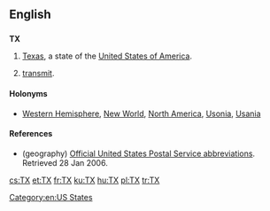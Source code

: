 {{also|tx}}
==English==

==={{abbreviation-old|en}}===
{{wikipedia}}
'''TX'''

# {{context|geography|lang=en}} [[Texas]], a state of the [[United States of America]].
# {{context|electronics|lang=en}} [[transmit]].

====Holonyms====
* [[Western Hemisphere]], [[New World]], [[North America]], [[Usonia]], [[Usania]]

====References====
* (geography) [http://www.usps.com/ncsc/lookups/abbreviations.html Official United States Postal Service abbreviations]. Retrieved 28 Jan 2006.

[[Category:en:US States]]

[[cs:TX]]
[[et:TX]]
[[fr:TX]]
[[ku:TX]]
[[hu:TX]]
[[pl:TX]]
[[tr:TX]]